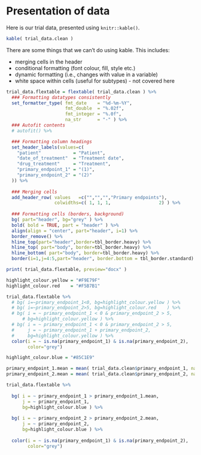 # Presentation of data

Here is our trial data, presented using `knitr::kable()`.

```{r data_presentation_kable}
kable( trial_data.clean )
```

There are some things that we can't do using kable.
This includes:

 * merging cells in the header
 * conditional formatting (font colour, fill, style etc.)
 * dynamic formatting (i.e., changes with value in a variable)
 * white space within cells (useful for subtypes) - not covered here

```{r data_presentation_flextable}

trial_data.flextable = flextable( trial_data.clean ) %>%
  ### Formatting datatypes consistently
  set_formatter_type( fmt_date    = "%d-%m-%Y",
                      fmt_double  = "%.02f",
                      fmt_integer = "%.0f",
                      na_str      = "-" ) %>%
  ### Autofit contents
  # autofit() %>%

  ### Formatting column headings
  set_header_labels(values=c(
    "patient"            = "Patient",
    "date_of_treatment"  = "Treatment date",
    "drug_treatment"     = "Treatment",
    "primary_endpoint_1" = "(1)",
    "primary_endpoint_2" = "(2)"
  )) %>%
  
  ### Merging cells
  add_header_row( values   =c("","","","Primary endpoints"),
                  colwidths=c( 1, 1, 1,                  2) ) %>%
  
  ### Formatting cells (borders, background)
  bg( part="header", bg="grey" ) %>%
  bold( bold = TRUE, part = "header" ) %>%
  align(align = "center", part="header", i=1) %>%
  border_remove() %>%
  hline_top(part="header",border=tbl_border.heavy) %>%
  hline_top( part="body", border=tbl_border.heavy) %>%
  hline_bottom( part="body", border=tbl_border.heavy) %>%
  border(i=1,j=4:5,part="header", border.bottom = tbl_border.standard)

print( trial_data.flextable, preview="docx" )

```

```{r data_presentation_conditional_formatting}

highlight_colour.yellow = "#F9E79F"
highlight_colour.red    = "#F5B7B1"

trial_data.flextable %>%
  # bg( i=~primary_endpoint_1<0, bg=highlight_colour.yellow ) %>%
  # bg( i=~primary_endpoint_2>5, bg=highlight_colour.red    ) %>%
  # bg( i = ~ primary_endpoint_1 < 0 & primary_endpoint_2 > 5,
      # bg=highlight_colour.yellow ) %>%
  # bg( i = ~ primary_endpoint_1 < 0 & primary_endpoint_2 > 5,
  #     j = ~ primary_endpoint_1 + primary_endpoint_2,
  #     bg=highlight_colour.yellow ) %>%
  color(i = ~ is.na(primary_endpoint_1) & is.na(primary_endpoint_2), 
        color="grey")

```


```{r data_presentation_dynamic_formatting}

highlight_colour.blue = "#85C1E9"

primary_endpoint_1.mean = mean( trial_data.clean$primary_endpoint_1, na.rm=TRUE )
primary_endpoint_2.mean = mean( trial_data.clean$primary_endpoint_2, na.rm=TRUE )

trial_data.flextable %>%
  
  bg( i = ~ primary_endpoint_1 > primary_endpoint_1.mean,
      j = ~ primary_endpoint_1,
      bg=highlight_colour.blue ) %>%
  
  bg( i = ~ primary_endpoint_2 > primary_endpoint_2.mean,
      j = ~ primary_endpoint_2,
      bg=highlight_colour.blue ) %>%
  
  color(i = ~ is.na(primary_endpoint_1) & is.na(primary_endpoint_2), 
        color="grey")

```
